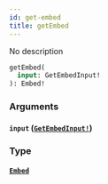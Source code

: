 ```yaml
---
id: get-embed
title: getEmbed
---
```


No description

```graphql
getEmbed(
  input: GetEmbedInput!
): Embed!

```

### Arguments

#### `input` ([`GetEmbedInput!`](/docs/graphql/inputs/get-embed-input))

### Type

#### [`Embed`](/docs/graphql/objects/embed)
